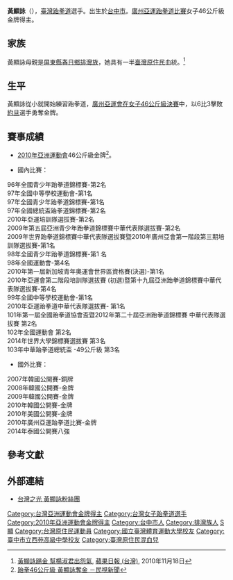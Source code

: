 {{Infobox sportsperson
| name           = 黃顯詠
| image          = 
| imagesize      = 
| caption        = 
| country        = {{TPE}}
| sport          = [[跆拳道|跆拳道]]
| birth_date     = {{birth date and age|1993|12|12|df=y}}
| birth_place    = [[台灣|台灣]][[台中市|台中市]]
| death_date     = 
| death_place    = 
| height         = {{convert|1.61|m|ftin|0|abbr=on}}
| weight         = {{convert|48|kg|lb st|abbr=on}}
| education      = 台中市立西苑高中體育班、[[國立台灣體育學院|國立台灣體育學院]]運動技擊系
| pb             = 
| website        =  
| titles         = 
| worldcup       = 
| medaltemplates = 
| show-medals   = yes
}}

{{MedalTableTop}}
{{MedalSport | [[跆拳道|跆拳道]]}}
{{MedalCompetition | [[亞洲運動會|亞洲運動會]]}}
{{MedalGold | [[2010年亞洲運動會|2010年廣州]] | 女子46公斤級 }}
{{MedalBottom}}
'''黃顯詠'''（{{bd|1993年|12月12日|||CatIdx=H黃}}），[[臺灣|臺灣]][[跆拳道|跆拳道]]選手。出生於[[台中市|台中市]]。[[2010年亞洲運動會跆拳道比賽|廣州亞運跆拳道比賽]]女子46公斤級金牌得主。

==家族==
黃顯詠母親是[[屏東縣|屏東縣]][[春日鄉|春日鄉]][[排灣族|排灣族]]，她具有一半[[臺灣原住民|臺灣原住民]]血統。<ref>[http://www.appledaily.com.tw/appledaily/article/sports/20101118/32970310/ 黃顯詠踢金 幫楊淑君出怨氣], [[蘋果日報_(台灣)|蘋果日報 (台灣)]], 2010年11月18日</ref>

== 生平 ==
黃顯詠從小就開始練習跆拳道，[[2010年亞洲運動會跆拳道比賽|廣州亞運會在女子46公斤級決賽]]中，以6比3擊敗[[約旦|約旦]]選手勇奪金牌。

== 賽事成績 ==
* [[2010年亞洲運動會|2010年亞洲運動會]]46公斤級金牌<ref name="跆拳46公斤級 黃顯詠奪金 －民視新聞 ">[http://www.youtube.com/watch?v=lyEwr1Qg1FU 跆拳46公斤級 黃顯詠奪金 －民視新聞]</ref>。


* 國內比賽：

96年全國青少年跆拳道錦標賽-第2名<br />

97年全國中等學校運動會-第1名<br />

97年全國青少年跆拳道錦標賽-第1名<br />

97年全國總統盃跆拳道錦標賽-第2名<br />

2010年亞運培訓隊選拔賽-第2名<br />

2009年第五屆亞洲青少年跆拳道錦標賽中華代表隊選拔賽-第2名<br />

2009年世界跆拳道錦標賽中華代表隊選拔賽暨2010年廣州亞會第一階段第三期培訓隊選拔賽-第1名<br />

98年全國青少年跆拳道錦標賽-第1 名<br />

98年全國運動會-第4名<br />

2010年第一屆新加坡青年奧運會世界區資格賽(決選)-第1名<br />

2010年亞運會第二階段培訓隊選拔賽 (初選)暨第十九屆亞洲跆拳道錦標賽中華代表隊選拔賽-第4名<br />

99年全國中等學校運動會-第1名<br />

2010年亞運跆拳道中華代表隊選拔賽- 第1名<br />

101年第一屆全國跆拳道協會盃暨2012年第二十屆亞洲跆拳道錦標賽 中華代表隊選拔賽 第2名<br />

102年全國運動會 第2名<br />

2014年世界大學錦標賽選拔賽 第3名<br />

103年中華跆拳道總統盃 -49公斤級 第3名<br />


* 國外比賽：
2007年韓國公開賽-銅牌<br />

2008年韓國公開賽-金牌<br />

2009年韓國公開賽-金牌<br />

2010年韓國公開賽-金牌<br />

2010年美國公開賽-金牌<br />

2010年廣州亞運跆拳道比賽-金牌<br />

2014年泰國公開賽八強<br />

== 參考文獻 ==
{{reflist}}

== 外部連結 ==
* [http://www.facebook.com/pages/%E5%8F%B0%E7%81%A3%E4%B9%8B%E5%85%89-%E9%BB%83%E9%A1%AF%E8%A9%A0/145107558880049 台灣之光 黃顯詠粉絲團]

{{DEFAULTSORT:Huang, Shien-yung}}
[[Category:台灣亞洲運動會金牌得主|Category:台灣亞洲運動會金牌得主]]
[[Category:台灣女子跆拳道選手|Category:台灣女子跆拳道選手]]
[[Category:2010年亞洲運動會金牌得主|Category:2010年亞洲運動會金牌得主]]
[[Category:台中市人|Category:台中市人]]
[[Category:排灣族人|Category:排灣族人]]
[[Category:黃姓|S顯]]
[[Category:台灣原住民運動員|Category:台灣原住民運動員]]
[[Category:國立臺灣體育運動大學校友|Category:國立臺灣體育運動大學校友]]
[[Category:臺中市立西苑高級中學校友|Category:臺中市立西苑高級中學校友]]
[[Category:臺灣原住民混血兒|Category:臺灣原住民混血兒]]
